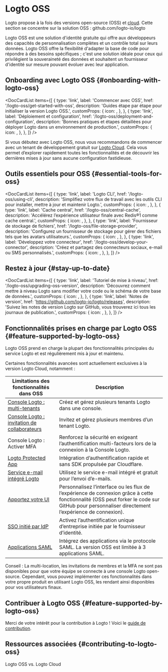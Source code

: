 
# Logto OSS

Logto propose à la fois des versions open-source (OSS) et [cloud](/logto-cloud). Cette section se concentre sur la solution OSS : <Url type="inline" href="https://github.com/logto-io/logto">github.com/logto-io/logto</Url>

Logto OSS est une solution d'identité gratuite qui offre aux développeurs des capacités de personnalisation complètes et un contrôle total sur leurs données. Logto OSS offre la flexibilité d'adapter la base de code pour répondre à des besoins spécifiques ; c'est une solution idéale pour ceux qui privilégient la souveraineté des données et souhaitent un fournisseur d'identité sur mesure pouvant évoluer avec leur application.

## Onboarding avec Logto OSS \{#onboarding-with-logto-oss}

<DocCardList
  items={[
    {
      type: 'link',
      label: 'Commencer avec OSS',
      href: '/logto-oss/get-started-with-oss',
      description: 'Guides étape par étape pour initialiser la version Logto OSS.',
      customProps: {
        icon: <RocketIcon />,
      },
    },
    {
      type: 'link',
      label: 'Déploiement et configuration',
      href: '/logto-oss/deployment-and-configuration',
      description:
        'Bonnes pratiques et étapes détaillées pour déployer Logto dans un environnement de production.',
      customProps: {
        icon: <GearIcon />,
      },
    },
  ]}
/>

<Admonition type="tip" title="Besoin d’un démarrage rapide ?">

Si vous débutez avec Logto OSS, nous vous recommandons de commencer avec un tenant de développement gratuit sur [Logto Cloud](https://cloud.logto.io). Cela vous permet d’explorer rapidement toutes les fonctionnalités et de découvrir les dernières mises à jour sans aucune configuration fastidieuse.

</Admonition>

## Outils essentiels pour OSS \{#essential-tools-for-oss}

<DocCardList
  items={[
    {
      type: 'link',
      label: 'Logto CLI',
      href: '/logto-oss/using-cli',
      description: 'Simplifiez votre flux de travail avec les outils CLI pour installer, mettre à jour et maintenir Logto.',
      customProps: {
        icon: <CliIcon />,
      },
    },
    {
      type: 'link',
      label: 'Cache central',
      href: '/logto-oss/central-cache',
      description: 'Accélérez l’expérience utilisateur finale avec Redis®1 comme cache central.',
      customProps: {
        icon: <CentralCacheIcon />,
      },
    },
    {
      type: 'link',
      label: 'Fournisseur de stockage de fichiers',
      href: '/logto-oss/file-storage-provider',
      description: 'Configurez un fournisseur de stockage pour gérer des fichiers tels que les avatars utilisateurs.',
      customProps: {
        icon: <FileStorageIcon />,
      },
    },
    {
      type: 'link',
      label: 'Développez votre connecteur',
      href: '/logto-oss/develop-your-connector',
      description: 'Créez et partagez des connecteurs sociaux, e-mail ou SMS personnalisés.',
      customProps: {
        icon: <ConnectorsIcon />,
      },
    },
  ]}
/>
## Restez à jour \{#stay-up-to-date}

<DocCardList
  items={[
    {
      type: 'link',
      label: 'Tutoriel de mise à niveau',
      href: '/logto-oss/upgrading-oss-version',
      description:
        'Découvrez comment mettre à niveau Logto sans modifier votre code ou le schéma de votre base de données.',
      customProps: {
        icon: <UpdateIcon />,
      },
    },
    {
      type: 'link',
      label: 'Notes de version',
      href: 'https://github.com/logto-io/logto/releases',
      description:
        'Suivez les notes de version Logto sur GitHub, vous trouverez ici tous les journaux de publication.',
      customProps: {
        icon: <DocumentIcon />,
      },
    },
  ]}
/>

## Fonctionnalités prises en charge par Logto OSS \{#feature-supported-by-logto-oss}

Logto OSS prend en charge la plupart des fonctionnalités principales du service Logto et est régulièrement mis à jour et maintenu.

Certaines fonctionnalités avancées sont actuellement exclusives à la version Logto Cloud, notamment :

| Limitations des fonctionnalités dans OSS                                              | Description                                                                                                                                                                                    |
| ------------------------------------------------------------------------------------- | ---------------------------------------------------------------------------------------------------------------------------------------------------------------------------------------------- |
| [Console Logto : multi-tenants](/logto-cloud/tenant-settings)                         | Créez et gérez plusieurs tenants Logto dans une console.                                                                                                                                       |
| [Console Logto : invitation de collaborateurs](/logto-cloud/tenant-member-management) | Invitez et gérez plusieurs membres d’un tenant Logto.                                                                                                                                          |
| Console Logto : Activer MFA                                                           | Renforcez la sécurité en exigeant l’authentification multi-facteurs lors de la connexion à la Console Logto.                                                                                   |
| [Logto Protected App](/integrate-logto/protected-app)                                 | Intégration d’authentification rapide et sans SDK propulsée par Cloudflare.                                                                                                                    |
| [Service e-mail intégré Logto](/connectors/email-connectors/built-in-email-service)   | Utilisez le service e-mail intégré et gratuit pour l’envoi d’e-mails.                                                                                                                          |
| [Apportez votre UI](/customization/bring-your-ui)                                     | Personnalisez l’interface ou les flux de l’expérience de connexion grâce à cette fonctionnalité (OSS peut forker le code sur GitHub pour personnaliser directement l’expérience de connexion). |
| [SSO initié par IdP](/end-user-flows/enterprise-sso/idp-initiated-sso)                | Activez l’authentification unique d’entreprise initiée par le fournisseur d’identité.                                                                                                          |
| [Applications SAML](/integrate-logto/saml-app)                                        | Intégrez des applications via le protocole SAML. La version OSS est limitée à 3 applications SAML.                                                                                             |

Conseil : La multi-location, les invitations de membres et la MFA ne sont pas disponibles pour que votre équipe se connecte à une console Logto open-source. Cependant, vous pouvez implémenter ces fonctionnalités dans votre propre produit en utilisant Logto OSS, les rendant ainsi disponibles pour vos utilisateurs finaux.

## Contribuer à Logto OSS \{#feature-supported-by-logto-oss}

Merci de votre intérêt pour la contribution à Logto ! Voici le [guide de contribution](/logto-oss/contribution).

## Ressources associées \{#contributing-to-logto-oss}

<Url href="https://blog.logto.io/logto-oss-vs-logto-cloud">Logto OSS vs. Logto Cloud</Url>
